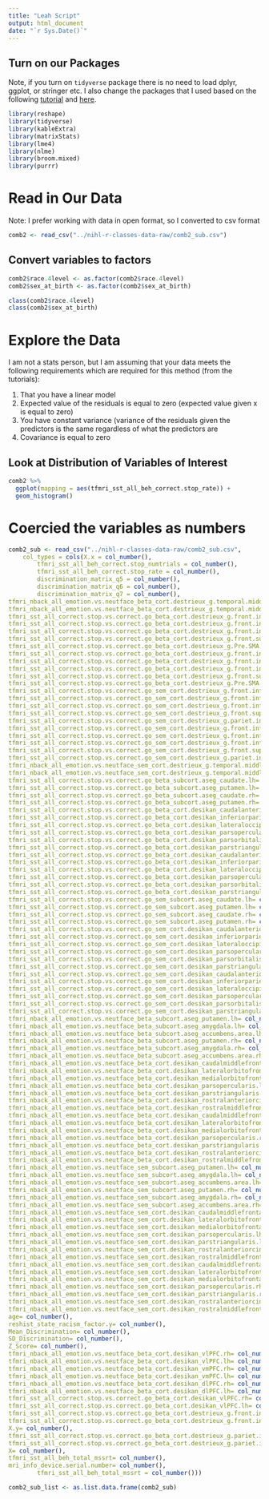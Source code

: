 ```yaml
---
title: "Leah Script"
output: html_document
date: "`r Sys.Date()`"
---
```


## Turn on our Packages

Note, if you turn on `tidyverse` package there is no need to load dplyr, ggplot, or stringer etc. I also change the packages that I used based on the following [tutorial](https://quantdev.ssri.psu.edu/sites/qdev/files/GCM_Chp3_Tutorial_2.html) and [here](https://ourcodingclub.github.io/tutorials/mixed-models/#what).

```r
library(reshape)
library(tidyverse)
library(kableExtra)
library(matrixStats)
library(lme4)
library(nlme)
library(broom.mixed)
library(purrr)
```

# Read in Our Data

Note: I prefer working with data in open format, so I converted to csv format

```r
comb2 <- read_csv("../nihl-r-classes-data-raw/comb2_sub.csv")
```

## Convert variables to factors

```r
comb2$race.4level <- as.factor(comb2$race.4level)
comb2$sex_at_birth <- as.factor(comb2$sex_at_birth)

class(comb2$race.4level)
class(comb2$sex_at_birth)
```

# Explore the Data

I am not a stats person, but I am assuming that your data meets the following requirements which are required for this method (from the tutorials):

1.  That you have a linear model
2.  Expected value of the residuals is equal to zero (expected value given x is equal to zero)
3.  You have constant variance (variance of the residuals given the predictors is the same regardless of what the predictors are
4.  Covariance is equal to zero

## Look at Distribution of Variables of Interest

```r
comb2 %>% 
  ggplot(mapping = aes(tfmri_sst_all_beh_correct.stop_rate)) +
  geom_histogram()
```

# Coercied the variables as numbers

```r
comb2_sub <- read_csv("../nihl-r-classes-data-raw/comb2_sub.csv", 
    col_types = cols(X.x = col_number(), 
        tfmri_sst_all_beh_correct.stop_numtrials = col_number(), 
        tfmri_sst_all_beh_correct.stop_rate = col_number(), 
        discrimination_matrix_q5 = col_number(), 
        discrimination_matrix_q6 = col_number(), 
        discrimination_matrix_q7 = col_number(),  
tfmri_nback_all_emotion.vs.neutface_beta_cort.destrieux_g.temporal.middle.lh= col_number(),
tfmri_nback_all_emotion.vs.neutface_beta_cort.destrieux_g.temporal.middle.rh= col_number(),
tfmri_sst_all_correct.stop.vs.correct.go_beta_cort.destrieux_g.front.inf.opercular.lh= col_number(),
tfmri_sst_all_correct.stop.vs.correct.go_beta_cort.destrieux_g.front.inf.orbital.lh= col_number(),
tfmri_sst_all_correct.stop.vs.correct.go_beta_cort.destrieux_g.front.inf.triangul.lh= col_number(),
tfmri_sst_all_correct.stop.vs.correct.go_beta_cort.destrieux_g.front.sup.lh= col_number(),
tfmri_sst_all_correct.stop.vs.correct.go_beta_cort.destrieux_g.Pre.SMA.lh= col_number(),
tfmri_sst_all_correct.stop.vs.correct.go_beta_cort.destrieux_g.front.inf.opercular.rh= col_number(),
tfmri_sst_all_correct.stop.vs.correct.go_beta_cort.destrieux_g.front.inf.orbital.rh= col_number(),
tfmri_sst_all_correct.stop.vs.correct.go_beta_cort.destrieux_g.front.inf.triangul.rh= col_number(),
tfmri_sst_all_correct.stop.vs.correct.go_beta_cort.destrieux_g.front.sup.rh= col_number(),
tfmri_sst_all_correct.stop.vs.correct.go_beta_cort.destrieux_g.Pre.SMA.rh= col_number(),
tfmri_sst_all_correct.stop.vs.correct.go_sem_cort.destrieux_g.front.inf.opercular.lh= col_number(),
tfmri_sst_all_correct.stop.vs.correct.go_sem_cort.destrieux_g.front.inf.orbital.lh= col_number(),
tfmri_sst_all_correct.stop.vs.correct.go_sem_cort.destrieux_g.front.inf.triangul.lh= col_number(),
tfmri_sst_all_correct.stop.vs.correct.go_sem_cort.destrieux_g.front.sup.lh= col_number(),
tfmri_sst_all_correct.stop.vs.correct.go_sem_cort.destrieux_g.pariet.inf.supramar.lh= col_number(),
tfmri_sst_all_correct.stop.vs.correct.go_sem_cort.destrieux_g.front.inf.opercular.rh= col_number(),
tfmri_sst_all_correct.stop.vs.correct.go_sem_cort.destrieux_g.front.inf.orbital.rh= col_number(),
tfmri_sst_all_correct.stop.vs.correct.go_sem_cort.destrieux_g.front.inf.triangul.rh= col_number(),
tfmri_sst_all_correct.stop.vs.correct.go_sem_cort.destrieux_g.front.sup.rh= col_number(),
tfmri_sst_all_correct.stop.vs.correct.go_sem_cort.destrieux_g.pariet.inf.supramar.rh= col_number(),
tfmri_nback_all_emotion.vs.neutface_sem_cort.destrieux_g.temporal.middle.lh= col_number(),
tfmri_nback_all_emotion.vs.neutface_sem_cort.destrieux_g.temporal.middle.rh= col_number(),
tfmri_sst_all_correct.stop.vs.correct.go_beta_subcort.aseg_caudate.lh= col_number(),
tfmri_sst_all_correct.stop.vs.correct.go_beta_subcort.aseg_putamen.lh= col_number(),
tfmri_sst_all_correct.stop.vs.correct.go_beta_subcort.aseg_caudate.rh= col_number(),
tfmri_sst_all_correct.stop.vs.correct.go_beta_subcort.aseg_putamen.rh= col_number(),
tfmri_sst_all_correct.stop.vs.correct.go_beta_cort.desikan_caudalanteriorcingulate.lh= col_number(),
tfmri_sst_all_correct.stop.vs.correct.go_beta_cort.desikan_inferiorparietal.lh= col_number(),
tfmri_sst_all_correct.stop.vs.correct.go_beta_cort.desikan_lateraloccipital.lh= col_number(),
tfmri_sst_all_correct.stop.vs.correct.go_beta_cort.desikan_parsopercularis.lh= col_number(),
tfmri_sst_all_correct.stop.vs.correct.go_beta_cort.desikan_parsorbitalis.lh= col_number(),
tfmri_sst_all_correct.stop.vs.correct.go_beta_cort.desikan_parstriangularis.lh= col_number(),
tfmri_sst_all_correct.stop.vs.correct.go_beta_cort.desikan_caudalanteriorcingulate.rh= col_number(),
tfmri_sst_all_correct.stop.vs.correct.go_beta_cort.desikan_inferiorparietal.rh= col_number(),
tfmri_sst_all_correct.stop.vs.correct.go_beta_cort.desikan_lateraloccipital.rh= col_number(),
tfmri_sst_all_correct.stop.vs.correct.go_beta_cort.desikan_parsopercularis.rh= col_number(),
tfmri_sst_all_correct.stop.vs.correct.go_beta_cort.desikan_parsorbitalis.rh= col_number(),
tfmri_sst_all_correct.stop.vs.correct.go_beta_cort.desikan_parstriangularis.rh= col_number(),
tfmri_sst_all_correct.stop.vs.correct.go_sem_subcort.aseg_caudate.lh= col_number(),
tfmri_sst_all_correct.stop.vs.correct.go_sem_subcort.aseg_putamen.lh= col_number(),
tfmri_sst_all_correct.stop.vs.correct.go_sem_subcort.aseg_caudate.rh= col_number(),
tfmri_sst_all_correct.stop.vs.correct.go_sem_subcort.aseg_putamen.rh= col_number(),
tfmri_sst_all_correct.stop.vs.correct.go_sem_cort.desikan_caudalanteriorcingulate.lh= col_number(),
tfmri_sst_all_correct.stop.vs.correct.go_sem_cort.desikan_inferiorparietal.lh= col_number(),
tfmri_sst_all_correct.stop.vs.correct.go_sem_cort.desikan_lateraloccipital.lh= col_number(),
tfmri_sst_all_correct.stop.vs.correct.go_sem_cort.desikan_parsopercularis.lh= col_number(),
tfmri_sst_all_correct.stop.vs.correct.go_sem_cort.desikan_parsorbitalis.lh= col_number(),
tfmri_sst_all_correct.stop.vs.correct.go_sem_cort.desikan_parstriangularis.lh= col_number(),
tfmri_sst_all_correct.stop.vs.correct.go_sem_cort.desikan_caudalanteriorcingulate.rh= col_number(),
tfmri_sst_all_correct.stop.vs.correct.go_sem_cort.desikan_inferiorparietal.rh= col_number(),
tfmri_sst_all_correct.stop.vs.correct.go_sem_cort.desikan_lateraloccipital.rh= col_number(),
tfmri_sst_all_correct.stop.vs.correct.go_sem_cort.desikan_parsopercularis.rh= col_number(),
tfmri_sst_all_correct.stop.vs.correct.go_sem_cort.desikan_parsorbitalis.rh= col_number(),
tfmri_sst_all_correct.stop.vs.correct.go_sem_cort.desikan_parstriangularis.rh= col_number(),
tfmri_nback_all_emotion.vs.neutface_beta_subcort.aseg_putamen.lh= col_number(),
tfmri_nback_all_emotion.vs.neutface_beta_subcort.aseg_amygdala.lh= col_number(),
tfmri_nback_all_emotion.vs.neutface_beta_subcort.aseg_accumbens.area.lh= col_number(),
tfmri_nback_all_emotion.vs.neutface_beta_subcort.aseg_putamen.rh= col_number(),
tfmri_nback_all_emotion.vs.neutface_beta_subcort.aseg_amygdala.rh= col_number(),
tfmri_nback_all_emotion.vs.neutface_beta_subcort.aseg_accumbens.area.rh= col_number(),
tfmri_nback_all_emotion.vs.neutface_beta_cort.desikan_caudalmiddlefrontal.lh= col_number(),
tfmri_nback_all_emotion.vs.neutface_beta_cort.desikan_lateralorbitofrontal.lh= col_number(),
tfmri_nback_all_emotion.vs.neutface_beta_cort.desikan_medialorbitofrontal.lh= col_number(),
tfmri_nback_all_emotion.vs.neutface_beta_cort.desikan_parsopercularis.lh= col_number(),
tfmri_nback_all_emotion.vs.neutface_beta_cort.desikan_parstriangularis.lh= col_number(),
tfmri_nback_all_emotion.vs.neutface_beta_cort.desikan_rostralanteriorcingulate.lh= col_number(),
tfmri_nback_all_emotion.vs.neutface_beta_cort.desikan_rostralmiddlefrontal.lh= col_number(),
tfmri_nback_all_emotion.vs.neutface_beta_cort.desikan_caudalmiddlefrontal.rh= col_number(),
tfmri_nback_all_emotion.vs.neutface_beta_cort.desikan_lateralorbitofrontal.rh= col_number(),
tfmri_nback_all_emotion.vs.neutface_beta_cort.desikan_medialorbitofrontal.rh= col_number(),
tfmri_nback_all_emotion.vs.neutface_beta_cort.desikan_parsopercularis.rh= col_number(),
tfmri_nback_all_emotion.vs.neutface_beta_cort.desikan_parstriangularis.rh= col_number(),
tfmri_nback_all_emotion.vs.neutface_beta_cort.desikan_rostralanteriorcingulate.rh= col_number(),
tfmri_nback_all_emotion.vs.neutface_beta_cort.desikan_rostralmiddlefrontal.rh= col_number(),
tfmri_nback_all_emotion.vs.neutface_sem_subcort.aseg_putamen.lh= col_number(),
tfmri_nback_all_emotion.vs.neutface_sem_subcort.aseg_amygdala.lh= col_number(),
tfmri_nback_all_emotion.vs.neutface_sem_subcort.aseg_accumbens.area.lh= col_number(),
tfmri_nback_all_emotion.vs.neutface_sem_subcort.aseg_putamen.rh= col_number(),
tfmri_nback_all_emotion.vs.neutface_sem_subcort.aseg_amygdala.rh= col_number(),
tfmri_nback_all_emotion.vs.neutface_sem_subcort.aseg_accumbens.area.rh= col_number(),
tfmri_nback_all_emotion.vs.neutface_sem_cort.desikan_caudalmiddlefrontal.lh= col_number(),
tfmri_nback_all_emotion.vs.neutface_sem_cort.desikan_lateralorbitofrontal.lh= col_number(),
tfmri_nback_all_emotion.vs.neutface_sem_cort.desikan_medialorbitofrontal.lh= col_number(),
tfmri_nback_all_emotion.vs.neutface_sem_cort.desikan_parsopercularis.lh= col_number(),
tfmri_nback_all_emotion.vs.neutface_sem_cort.desikan_parstriangularis.lh= col_number(),
tfmri_nback_all_emotion.vs.neutface_sem_cort.desikan_rostralanteriorcingulate.lh= col_number(),
tfmri_nback_all_emotion.vs.neutface_sem_cort.desikan_rostralmiddlefrontal.lh= col_number(),
tfmri_nback_all_emotion.vs.neutface_sem_cort.desikan_caudalmiddlefrontal.rh= col_number(),
tfmri_nback_all_emotion.vs.neutface_sem_cort.desikan_lateralorbitofrontal.rh= col_number(),
tfmri_nback_all_emotion.vs.neutface_sem_cort.desikan_medialorbitofrontal.rh= col_number(),
tfmri_nback_all_emotion.vs.neutface_sem_cort.desikan_parsopercularis.rh= col_number(),
tfmri_nback_all_emotion.vs.neutface_sem_cort.desikan_parstriangularis.rh= col_number(),
tfmri_nback_all_emotion.vs.neutface_sem_cort.desikan_rostralanteriorcingulate.rh= col_number(),
tfmri_nback_all_emotion.vs.neutface_sem_cort.desikan_rostralmiddlefrontal.rh= col_number(),
age= col_number(),
reshist_state_racism_factor.y= col_number(),
Mean_Discrimination= col_number(),
SD_Discrimination= col_number(),
Z_Score= col_number(),
tfmri_nback_all_emotion.vs.neutface_beta_cort.desikan_vlPFC.rh= col_number(),
tfmri_nback_all_emotion.vs.neutface_beta_cort.desikan_vlPFC.lh= col_number(),
tfmri_nback_all_emotion.vs.neutface_beta_cort.desikan_vmPFC.rh= col_number(),
tfmri_nback_all_emotion.vs.neutface_beta_cort.desikan_vmPFC.lh= col_number(),
tfmri_nback_all_emotion.vs.neutface_beta_cort.desikan_dlPFC.rh= col_number(),
tfmri_nback_all_emotion.vs.neutface_beta_cort.desikan_dlPFC.lh= col_number(),
tfmri_sst_all_correct.stop.vs.correct.go_beta_cort.desikan_vlPFC.rh= col_number(),
tfmri_sst_all_correct.stop.vs.correct.go_beta_cort.desikan_vlPFC.lh= col_number(),
tfmri_sst_all_correct.stop.vs.correct.go_beta_cort.destrieux_g.front.inf.front.gyrus.rh= col_number(),
tfmri_sst_all_correct.stop.vs.correct.go_beta_cort.destrieux_g.front.inf.front.gyrus.lh= col_number(),
X.y= col_number(),
tfmri_sst_all_correct.stop.vs.correct.go_beta_cort.destrieux_g.pariet.inf.supramar.lh= col_number(),
tfmri_sst_all_correct.stop.vs.correct.go_beta_cort.destrieux_g.pariet.inf.supramar.rh= col_number(),
X= col_number(),
tfmri_sst_all_beh_total_mssrt= col_number(),
mri_info_device.serial.number= col_number(),
        tfmri_sst_all_beh_total_mssrt = col_number()))
```

```r
comb2_sub_list <- as.list.data.frame(comb2_sub)
```

